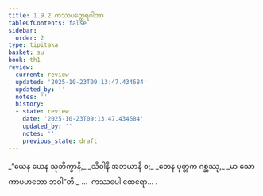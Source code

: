 ```yaml
---
title: 1.9.2 ကဿပတ္ထေရဂါထာ
tableOfContents: false
sidebar:
  order: 2
type: tipitaka
basket: su
book: th1
review:
  current: review
  updated: '2025-10-23T09:13:47.434684'
  updated_by: ''
  notes: ''
  history:
  - state: review
    date: '2025-10-23T09:13:47.434684'
    updated_by: ''
    notes: ''
    previous_state: draft
---
```



<ReviewStatus review={frontmatter.review} showDetails={true} />

<HypothesisAnnotation frontmatter={frontmatter} />

<DynamicBreadcrumb />

<Division number="82" book="th1" e="ch" v="19" p="20">

<Paragraph number="185" type="verses" book="th1">
_“ယေန ယေန သုဘိက္ခာနိ,_  
_သိဝါနိ အဘယာနိ စ;_  
_တေန ပုတ္တက ဂစ္ဆဿု,_  
_မာ သောကာပဟတော ဘဝါ”တိ._  


</Paragraph>
</Division>

<Paragraph number="186" type="center" book="th1">
…  ကဿပေါ ထေရော… .
</Paragraph>